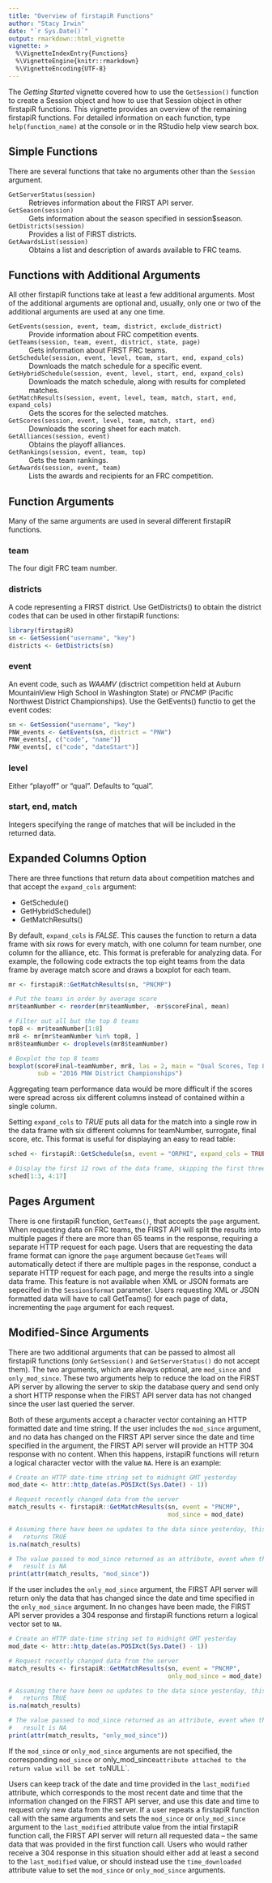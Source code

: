 ```yaml
---
title: "Overview of firstapiR Functions"
author: "Stacy Irwin"
date: "`r Sys.Date()`"
output: rmarkdown::html_vignette
vignette: >
  %\VignetteIndexEntry{Functions}
  %\VignetteEngine{knitr::rmarkdown}
  %\VignetteEncoding{UTF-8}
---
```


The _Getting Started_ vignette covered how to use the `GetSession()` function
to create a Session object and how to use that Session object in other
firstapiR functions. This vignette provides an overview of the remaining
firstapiR functions. For detailed information on each function, type
`help(function_name)` at the console or in the RStudio help view search box.


## Simple Functions

There are several functions that take no arguments other than the `Session`
argument.

`GetServerStatus(session)`
  ~ Retrieves information about the FIRST API server.
  
`GetSeason(session)`
  ~ Gets information about the season specified in session$season.

`GetDistricts(session)`
  ~ Provides a list of FIRST districts.
  
`GetAwardsList(session)`
  ~ Obtains a list and description of awards available to FRC teams.
  
  
## Functions with Additional Arguments

All other firstapiR functions take at least a few additional arguments. Most of 
the additional arguments are optional and, usually, only one or two of the
additional arguments are used at any one time.

`GetEvents(session, event, team, district, exclude_district)`
  ~ Provide information about FRC competition events.
  
`GetTeams(session, team, event, district, state, page)`
  ~ Gets information about FIRST FRC teams.
  
`GetSchedule(session, event, level, team, start, end, expand_cols)`
  ~ Downloads the match schedule for a specific event.
  
`GetHybridSchedule(session, event, level, start, end, expand_cols)`
  ~ Downloads the match schedule, along with results for completed matches.
  
`GetMatchResults(session, event, level, team, match, start, end, expand_cols)`
  ~ Gets the scores for the selected matches.
  
`GetScores(session, event, level, team, match, start, end)`
  ~ Downloads the scoring sheet for each match.
  
`GetAlliances(session, event)`
  ~ Obtains the playoff alliances.
  
`GetRankings(session, event, team, top)`
  ~ Gets the team rankings.
  
`GetAwards(session, event, team)`
  ~ Lists the awards and recipients for an FRC competition.


## Function Arguments

Many of the same arguments are used in several different firstapiR functions.

### team

The four digit FRC team number. 

### districts

A code representing a FIRST district. Use GetDistricts() to obtain the district
codes that can be used in other firstapiR functions:

``` r
library(firstapiR)
sn <- GetSession("username", "key")
districts <- GetDistricts(sn)
```

### event

An event code, such as _WAAMV_ (disctrict competition held at Auburn MountainView
High School in Washington State) or _PNCMP_ (Pacific Northwest District
Championships). Use the GetEvents() functio to get the event codes:

``` r
sn <- GetSession("username", "key")
PNW_events <- GetEvents(sn, district = "PNW")
PNW_events[, c("code", "name")]
PNW_events[, c("code", "dateStart")]
```

### level

Either "playoff" or "qual". Defaults to "qual".

### start, end, match

Integers specifying the range of matches that will be included in the returned
data.


## Expanded Columns Option

There are three functions that return data about competition matches and that
accept the `expand_cols` argument:

* GetSchedule()
* GetHybridSchedule()
* GetMatchResults()

By default, `expand_cols` is _FALSE_. This causes the function to return a data 
frame with six rows for every match, with one column for team number, one column
for the alliance, etc. This format is preferable for analyzing data. For
example, the following code extracts the top eight teams from the data frame by
average match score and draws a boxplot for each team.

``` r
mr <- firstapiR::GetMatchResults(sn, "PNCMP")

# Put the teams in order by average score
mr$teamNumber <- reorder(mr$teamNumber, -mr$scoreFinal, mean)

# Filter out all but the top 8 teams
top8 <- mr$teamNumber[1:8]
mr8 <- mr[mr$teamNumber %in% top8, ]
mr8$teamNumber <- droplevels(mr8$teamNumber)

# Boxplot the top 8 teams
boxplot(scoreFinal~teamNumber, mr8, las = 2, main = "Qual Scores, Top 8 Teams",
        sub = "2016 PNW District Championships")
```

Aggregating team performance data would be more difficult if the scores were
spread across six different columns instead of contained within a single column.

Setting `expand_cols` to _TRUE_ puts all data for the match into a single row
in the data frame with six different columns for teamNumber, surrogate, final
score, etc. This format is useful for displaying an easy to read table:

``` r
sched <- firstapiR::GetSchedule(sn, event = "ORPHI", expand_cols = TRUE)

# Display the first 12 rows of the data frame, skipping the first three colums
sched[1:3, 4:17]
```

## Pages Argument

There is one firstapiR function, `GetTeams()`, that accepts the `page`
argument. When requesting data on FRC teams, the FIRST API will split the
results into multiple pages if there are more than 65 teams in the response,
requiring a separate HTTP request for each page.
Users that are requesting the data frame format can ignore the `page` argument
because `GetTeams` will automatically detect if there are multiple pages in the
response, conduct a separate HTTP request for each page, and merge the results
into a single data frame. This feature is not available when XML or JSON formats
are sepecifed in the `Session$format` parameter. Users requesting XML or JSON
formatted data will have to call GetTeams() for each page of data, incrementing
the `page` argument for each request.

## Modified-Since Arguments

There are two additional arguments that can be passed to almost all firstapiR
functions (only `GetSession()` and `GetServerStatus()` do not accept them). The
two arguments, which are always optional, are `mod_since` and `only_mod_since`.
These two arguments help to reduce the load on the FIRST API server by allowing
the server to skip the database query and send only a short HTTP response when
the FIRST API server data has not changed since the user last queried the
server.

Both of these arguments accept a character vector containing an HTTP formatted 
date and time string. If the user includes the `mod_since` argument, and no data
has changed on the FIRST API server since the date and time specified in the 
argument, the FIRST API server will provide an HTTP 304 response with no 
content. When this happens, irstapiR functions will return a logical character
vector with the value `NA`. Here is an example:

```r
# Create an HTTP date-time string set to midnight GMT yesterday
mod_date <- httr::http_date(as.POSIXct(Sys.Date() - 1))

# Request recently changed data from the server
match_results <- firstapiR::GetMatchResults(sn, event = "PNCMP",
                                            mod_since = mod_date)

# Assuming there have been no updates to the data since yesterday, this
#   returns TRUE
is.na(match_results)

# The value passed to mod_since returned as an attribute, event when the
#   result is NA
print(attr(match_results, "mod_since"))

```

If the user includes the `only_mod_since` argument, the FIRST API server will
return only the data that has changed since the date and time specified in the
`only_mod_since` argument. In no changes have been made, the FIRST API server
provides a 304 response and firstapiR functions return a logical vector set to
`NA`.

```r
# Create an HTTP date-time string set to midnight GMT yesterday
mod_date <- httr::http_date(as.POSIXct(Sys.Date() - 1))

# Request recently changed data from the server
match_results <- firstapiR::GetMatchResults(sn, event = "PNCMP",
                                            only_mod_since = mod_date)

# Assuming there have been no updates to the data since yesterday, this
#   returns TRUE
is.na(match_results)

# The value passed to mod_since returned as an attribute, event when the
#   result is NA
print(attr(match_results, "only_mod_since"))

```

If the `mod_since` or `only_mod_since` arguments are not specified, the
corresponding `mod_since` or only_mod_since` attribute attached to the return
value will be set to `NULL`.

Users can keep track of the date and time provided in the `last_modified`
attribute, which corresponds to the most recent date and time that the
information changed on the FIRST API server, and use this date and time to
request only new data from the server. If a user repeats a firstapiR function
call with the same arguments and sets the `mod_since` or `only_mod_since`
argument to the `last_modified` attribute value from the intial firstapiR
function call, the FIRST API server will return all requested data -- the same
data that was provided in the first function call. Users who would rather
receive a 304 response in this situation should either add at least a second to
the `last_modified` value, or should instead use the `time_downloaded` attribute
value to set the `mod_since` or `only_mod_since` arguments.
